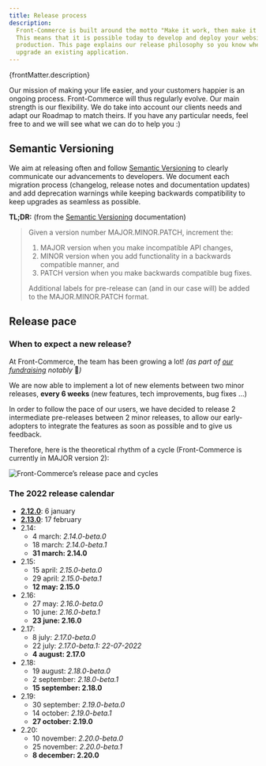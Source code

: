 ```yaml
---
title: Release process
description:
  Front-Commerce is built around the motto "Make it work, then make it better".
  This means that it is possible today to develop and deploy your website to
  production. This page explains our release philosophy so you know when to
  upgrade an existing application.
---
```


<p>{frontMatter.description}</p>


Our mission of making your life easier, and your customers happier is an ongoing
process. Front-Commerce will thus regularly evolve. Our main strength is our
flexibility. We do take into account our clients needs and adapt our Roadmap to
match theirs. If you have any particular needs, feel free to <ContactLink /> and
we will see what we can do to help you :)

## Semantic Versioning

We aim at releasing often and follow [Semantic Versioning](https://semver.org)
to clearly communicate our advancements to developers. We document each
migration process (changelog, release notes and documentation updates) and add
deprecation warnings while keeping backwards compatibility to keep upgrades as
seamless as possible.

**TL;DR:** (from the [Semantic Versioning](https://semver.org) documentation)

> Given a version number MAJOR.MINOR.PATCH, increment the:
>
> 1. MAJOR version when you make incompatible API changes,
> 2. MINOR version when you add functionality in a backwards compatible manner,
>    and
> 3. PATCH version when you make backwards compatible bug fixes.
>
> Additional labels for pre-release can (and in our case will) be added to the
> MAJOR.MINOR.PATCH format.

## Release pace

### When to expect a new release?

At Front-Commerce, the team has been growing a lot! _(as part of
[our fundraising](https://www.usine-digitale.fr/article/front-commerce-leve-1-5-million-d-euros-pour-sa-solution-d-optimisation-des-boutiques-en-ligne.N1163477)
notably_ 👀*)*

We are now able to implement a lot of new elements between two minor releases,
**every 6 weeks** (new features, tech improvements, bug fixes ...)

In order to follow the pace of our users, we have decided to release 2
intermediate pre-releases between 2 minor releases, to allow our early-adopters
to integrate the features as soon as possible and to give us feedback.

Therefore, here is the theoretical rhythm of a cycle (Front-Commerce is
currently in MAJOR version 2):

![Front-Commerce’s release pace and cycles](./assets/release-pace.jpg)

### The 2022 release calendar

- **[2.12.0](/docs/appendices/release-notes#2-12-0-2022-01-06)**: 6 january
- **[2.13.0](/docs/appendices/migration-guides#2-12-0-gt-2-13-0)**: 17 february
- 2.14:
  - 4 march: _2.14.0-beta.0_
  - 18 march: _2.14.0-beta.1_
  - **31 march: 2.14.0**
- 2.15:
  - 15 april: _2.15.0-beta.0_
  - 29 april: _2.15.0-beta.1_
  - **12 may: 2.15.0**
- 2.16:
  - 27 may: _2.16.0-beta.0_
  - 10 june: _2.16.0-beta.1_
  - **23 june: 2.16.0**
- 2.17:
  - 8 july: _2.17.0-beta.0_
  - 22 july: _2.17.0-beta.1: 22-07-2022_
  - **4 august: 2.17.0**
- 2.18:
  - 19 august: _2.18.0-beta.0_
  - 2 september: _2.18.0-beta.1_
  - **15 september: 2.18.0**
- 2.19:
  - 30 september: _2.19.0-beta.0_
  - 14 october: _2.19.0-beta.1_
  - **27 october: 2.19.0**
- 2.20:
  - 10 november: _2.20.0-beta.0_
  - 25 november: _2.20.0-beta.1_
  - **8 december: 2.20.0**
